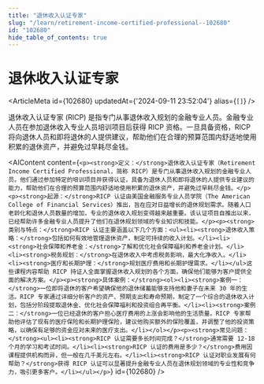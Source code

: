```yaml
---
title: "退休收入认证专家"
slug: "/learn/retirement-income-certified-professional--102680"
id: "102680"
hide_table_of_contents: true
---
```



# 退休收入认证专家

<ArticleMeta id={102680} updatedAt={'2024-09-11 23:52:04'} alias={`[]`} />
<div className='border-solid border-b border-t-0 my-4 border-[var(--ifm-color-gray-300)]' />

退休收入认证专家 (RICP) 是指专门从事退休收入规划的金融专业人员。金融专业人员在参加退休收入专业人员培训项目后获得 RICP 资格。一旦具备资格，RICP 将向退休人员和即将退休的人提供建议，帮助他们在合理的预算范围内舒适地使用积累的退休资产，并避免过早耗尽金钱。

<AIContent content={`<p><strong>定义：</strong>退休收入认证专家（Retirement Income Certified Professional，简称 RICP）是专门从事退休收入规划的金融专业人员。他们通过参加特定的培训项目并获得认证，具备为退休人员和即将退休的人提供专业建议的能力，帮助他们在合理的预算范围内舒适地使用积累的退休资产，并避免过早耗尽金钱。</p><p><strong>起源：</strong>RICP 认证由美国金融服务专业人员学院（The American College of Financial Services）推出，旨在应对日益增长的退休规划需求。随着人口老龄化和退休人员数量的增加，专业的退休收入规划变得越来越重要。该认证项目自推出以来，已经帮助许多金融专业人员提升了他们在退休规划领域的专业知识和技能。</p><p><strong>类别与特点：</strong>RICP 认证主要涵盖以下几个方面：<ul><li><strong>退休收入策略：</strong>包括如何有效地管理退休资产，制定可持续的收入计划。</li><li><strong>社会保障和养老金：</strong>了解和优化社会保障福利和养老金计划。</li><li><strong>税务规划：</strong>在退休收入中考虑税务影响，最大化净收入。</li><li><strong>医疗和长期护理：</strong>规划医疗费用和长期护理需求。</li></ul>这些课程内容帮助 RICP 持证人全面掌握退休收入规划的各个方面，确保他们能够为客户提供全面的解决方案。</p><p><strong>具体案例：</strong><ol><li><strong>案例一：</strong>一位即将退休的客户希望确保他的退休储蓄能够支持他和妻子在未来 30 年的生活。RICP 专家通过详细分析客户的资产、预期支出和寿命预期，制定了一个综合的退休收入计划，包括分阶段提取退休金、优化社会保障福利和投资组合再平衡。</li><li><strong>案例二：</strong>一位已经退休的客户担心医疗费用的上涨会影响他的生活质量。RICP 专家帮助他评估了现有的医疗保险和长期护理保险，建议他购买额外的保险覆盖，并调整了他的投资策略，以确保有足够的资金应对未来的医疗支出。</li></ol></p><p><strong>常见问题：</strong><ul><li><strong>RICP 认证需要多长时间完成？</strong>通常需要 12-18 个月的学习和考试时间。</li><li><strong>RICP 认证的费用是多少？</strong>费用因课程提供机构而异，但一般在几千美元左右。</li><li><strong>RICP 认证对职业发展有何帮助？</strong>获得 RICP 认证可以显著提升金融专业人员在退休规划领域的专业性和竞争力，吸引更多客户。</li></ul></p>`} id={102680} />
